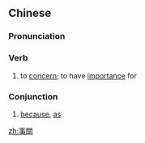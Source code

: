 {{also|事关}}
==Chinese==
{{zh-forms|s=事关}}

===Pronunciation===
{{zh-pron
|m=shìguān
|c=si6 gwaan1
|cat=v,con
}}

===Verb===
{{zh-verb}}

# to [[concern]]; to have [[importance]] for

===Conjunction===
{{zh-con}}

# {{lb|zh|Cantonese}} [[because]], [[as]]

[[zh:事關]]